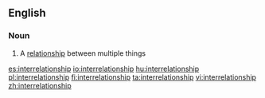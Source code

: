 ==English==

===Noun===
{{en-noun}}

# A [[relationship]] between multiple things

[[es:interrelationship]]
[[io:interrelationship]]
[[hu:interrelationship]]
[[pl:interrelationship]]
[[fi:interrelationship]]
[[ta:interrelationship]]
[[vi:interrelationship]]
[[zh:interrelationship]]